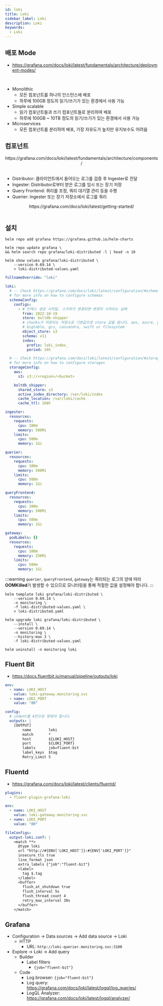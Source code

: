 ```yaml
---
id: loki
title: Loki
sidebar_label: Loki
description: Loki
keywords:
  - Loki
---
```



## 배포 Mode

- https://grafana.com/docs/loki/latest/fundamentals/architecture/deployment-modes/

<br />

- Monolithic
  - 모든 컴포넌트를 하나의 인스턴스에 배포
  - 하루에 100GB 정도의 읽기/쓰기가 있는 환경에서 사용 가능
- Simple scalable
  - 읽기 컴포넌트들과 쓰기 컴포넌트들로 분리하여 배포
  - 하루에 100GB ~ 10TB 정도의 읽기/쓰기가 있는 환경에서 사용 가능
- Microservices
  - 모든 컴포넌트를 분리하여 배포, 가장 자유도가 높지만 유지보수도 어려움

## 컴포넌트

<center>
  <Image
    img={require("@site/static/img/mlops/mlops/monitoring/plg/loki_architecture_components.png")}
    width={750}
  />
</center>
<center>
  https://grafana.com/docs/loki/latest/fundamentals/architecture/components/
</center>
<br />

- Distributor: 클라이언트에서 들어오는 로그를 검증 후 Ingester로 전달
- Ingester: Distributor로부터 받은 로그를 임시 또는 장기 저장
- Query Frontend: 쿼리를 조정, 쿼리 대기열 관리 등을 수행
- Querier: Ingester 또는 장기 저장소에서 로그를 쿼리

<center>
  <Image
    img={require("@site/static/img/mlops/mlops/monitoring/plg/simple-scalable-test-environment.png")}
    width={750}
  />
</center>
<center>https://grafana.com/docs/loki/latest/getting-started/</center>
<br />

## 설치

```shell
helm repo add grafana https://grafana.github.io/helm-charts
```

```shell
helm repo update grafana \
&& helm search repo grafana/loki-distributed -l | head -n 10
```

```shell
helm show values grafana/loki-distributed \
    --version 0.69.14 \
    > loki-distributed-values.yaml
```

```yaml title="loki-distributed-values.yaml"
fullnameOverride: "loki"

loki:
  # -- Check https://grafana.com/docs/loki/latest/configuration/#schema_config
  # for more info on how to configure schemas
  schemaConfig:
    configs:
      - # 인덱스 생성 시작일, 스키마가 변경되면 변경이 시작되는 날짜
        from: 2022-10-19
        store: boltdb-shipper
        # chunks가 저장되는 저장소로 기본값으로 store 값을 씁니다. aws, azure, gcp,
        # bigtable, gcs, cassandra, swift or filesystem
        object_store: s3
        schema: v11
        index:
          prefix: loki_index_
          period: 24h

  # -- Check https://grafana.com/docs/loki/latest/configuration/#storage_config
  # for more info on how to configure storages
  storageConfig:
    aws:
      s3: s3://<region>/<bucket>

    boltdb_shipper:
      shared_store: s3
      active_index_directory: /var/loki/index
      cache_location: /var/loki/cache
      cache_ttl: 168h

ingester:
  resources:
    requests:
      cpu: 100m
      memory: 500Mi
    limits:
      cpu: 500m
      memory: 1Gi

querier:
  resources:
    requests:
      cpu: 100m
      memory: 500Mi
    limits:
      cpu: 500m
      memory: 1Gi

queryFrontend:
  resources:
    requests:
      cpu: 100m
      memory: 500Mi
    limits:
      cpu: 500m
      memory: 1Gi

gateway:
  podLabels: {}
  resources:
    requests:
      cpu: 100m
      memory: 256Mi
    limits:
      cpu: 500m
      memory: 1Gi
```

:::warning
`querier`, `queryFrontend`, `gateway`는 쿼리되는 로그의 양에 따라 **OOMKilled**가 발생할 수 있으므로 모니터링을 통해 적절한 값을 설정해야 합니다.
:::

```shell
helm template loki grafana/loki-distributed \
    --version 0.69.14 \
    -n monitoring \
    -f loki-distributed-values.yaml \
    > loki-distributed.yaml
```

```shell
helm upgrade loki grafana/loki-distributed \
    --install \
    --version 0.69.14 \
    -n monitoring \
    --history-max 3 \
    -f loki-distributed-values.yaml
```

```shell
helm uninstall -n monitoring loki
```

## Fluent Bit

- https://docs.fluentbit.io/manual/pipeline/outputs/loki

```yaml title="fluent-bit-values.yaml"
env:
  - name: LOKI_HOST
    value: loki-gateway.monitoring.svc
  - name: LOKI_PORT
    value: "80"

config:
  # indent를 4칸으로 맞춰야 합니다.
  outputs: |
    [OUTPUT]
        name        loki
        match       *
        host        ${LOKI_HOST}
        port        ${LOKI_PORT}
        labels      job=fluent-bit
        label_keys  $tag
        Retry_Limit 5
```

## Fluentd

- https://grafana.com/docs/loki/latest/clients/fluentd/

```yaml title="fluentd-values.yaml"
plugins:
  - fluent-plugin-grafana-loki

env:
  - name: LOKI_HOST
    value: loki-gateway.monitoring.svc
  - name: LOKI_PORT
    value: "80"

fileConfigs:
  output-loki.conf: |
    <match **>
      @type loki
      url "http://#{ENV['LOKI_HOST']}:#{ENV['LOKI_PORT']}"
      insecure_tls true
      line_format json
      extra_labels {"job":"fluent-bit"}
      <label>
        tag $.tag
      </label>
      <buffer>
        flush_at_shutdown true
        flush_interval 5s
        flush_thread_count 4
        retry_max_interval 30s
      </buffer>
    </match>
```

## Grafana

- Configuration -\> Data sources -\> Add data source -\> Loki
  - HTTP
    - URL: `http://loki-querier.monitoring.svc:3100`
- Explore -\> Loki -\> Add query
  - Builder
    - Label filters
      - `{job="fluent-bit"}`
  - Code
    - Log browser: `{job="fluent-bit"}`
    - Log query: https://grafana.com/docs/loki/latest/logql/log_queries/
    - LogQL Analyzer: https://grafana.com/docs/loki/latest/logql/analyzer/
